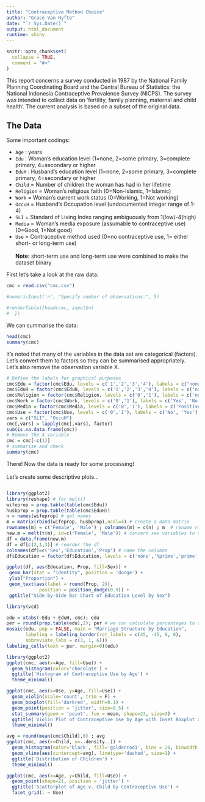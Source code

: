 ```yaml
---
title: "Contraceptive Method Choice"
author: "Grace Van Hyfte"
date: "`r Sys.Date()`"
output: html_document
runtime: shiny        
---
```


```r
knitr::opts_chunk$set(
  collapse = TRUE,
  comment = "#>"
)
```
This report concerns a survey conducted in 1987 by the National Family Planning Coordinating Board and the Central Bureau of Statistics: the National Indonesia Contraceptive Prevalence Survey (NICPS). The survey was intended to collect data on 'fertility, family planning, maternal and child health'. The current analysis is based on a subset of the original data. 

## The Data
Some important codings:

* `Age` : years
* `Edu` : Woman’s education level (1=none, 2=some primary, 3=complete primary, 4=secondary or higher 
* `EduH` : Husband's education level (1=none, 2=some primary, 3=complete primary, 4=secondary or higher 
* `Child` = Number of children the woman has had in her lifetime
* `Religion` = Woman’s religious faith (0=Non-Islamic, 1=Islamic)
* `Work` = Woman’s current work status (0=Working, 1=Not working)
* `OccuH` = Husband’s Occupation level (undocumented integer range of 1-4)
* `SLI` = Standard of Living Index ranging ambiguously from 1(low)-4(high)
* `Media` = Woman’s media exposure (assumable to contraceptive use) (0=Good, 1=Not good)
* `Use` = Contraceptive method used (0=no contraceptive use, 1= either short- or long-term use)
</br>
</br>
**Note:** short-term use and long-term use were combined to make the dataset binary

First let's take a look at the raw data:
```r
cmc = read.csv("cmc.csv")
```

```r
#numericInput('n', "Specify number of observations:", 5)

#renderTable({head(cmc, input$n)
#  })
```

We can summarise the data:
```r
head(cmc)
summary(cmc)
```
It's noted that many of the variables in the data set are categorical (factors). Let's convert them to factors so they can be summarised appropriately. Let's also remove the observation variable X.
```r
# Define the labels for graphical purposes 
cmc$Edu = factor(cmc$Edu, levels = c('1','2','3','4'), labels = c("none","%prime","prime","second+"))
cmc$EduH = factor(cmc$EduH, levels = c('1','2','3','4'), labels = c("none","%prime","prime","second+"))
cmc$Religion = factor(cmc$Religion, levels = c('0','1'), labels = c('nonIsl','Islamic'))
cmc$Work = factor(cmc$Work, levels = c('0','1'), labels = c('Yes', 'No'))
cmc$Media = factor(cmc$Media, levels = c('0','1'), labels = c('Positive', 'Negative'))
cmc$Use = factor(cmc$Use, levels = c('0','1'), labels = c('No', 'Yes'))
vars = c("SLI", "OccuH")
cmc[,vars] = lapply(cmc[,vars], factor)
sum(is.na.data.frame(cmc))
# Remove the X variable
cmc = cmc[-c(1)]
# summarise and check
summary(cmc)

```
There! Now the data is ready for some processing! 
</br>
</br>
Let's create some descriptive plots...
```r

```
```r
library(ggplot2)
library(reshape) # for melt()
wifeprop = prop.table(table(cmc$Edu))
husbprop = prop.table(table(cmc$EduH))
n = names(wifeprop) # get names
m = matrix(rbind(wifeprop, husbprop),ncol=4) # create a data matrix
rownames(m) = c('Female', 'Male') ; colnames(m) = c(n) ; m  # rename rows and columns
new.m = melt(t(m), id=c('Female', 'Male')) # convert sex variables to observations
df = data.frame(new.m)
df = df[c(2,1,3)] # reorder the df
colnames(df)=c('Sex','Education','Prop') # name the columns
df$Education = factor(df$Education, levels = c('none','%prime','prime','second+')) # order factor levels

ggplot(df, aes(Education, Prop, fill=Sex)) +
 geom_bar(stat = "identity", position = 'dodge') + 
 ylab("Proportion") +
 geom_text(aes(label = round(Prop, 2)), 
            position = position_dodge(0.9)) +
 ggtitle("Side-by-Side Bar Chart of Education Level by Sex")

```

```r
library(vcd)

edu = xtabs(~Edu + EduH, cmc); edu
per = round(prop.table(edu),2); per # we can calculate percentages to add to the plot
mosaic(edu, pop = FALSE, main = "Marriage Structure by Education", 
       labeling = labeling_border(rot_labels = c(45, -45, 0, 0), 
       abbreviate_labs = c(3, 1, 6)))
labeling_cells(text = per, margin=0)(edu)

```
```r
library(ggplot2)
ggplot(cmc, aes(x=Age, fill=Use)) +
  geom_histogram(color='chocolate') +
  ggtitle('Histogram of Contraceptive Use by Age') +
  theme_minimal() 

ggplot(cmc, aes(x=Use, y=Age, fill=Use)) +
  geom_violin(scale='count', trim = F) +
  geom_boxplot(fill='darkred', width=0.1) +
  geom_point(position = 'jitter', size=0.5) +
  stat_summary(geom = 'point', fun = mean, shape=23, size=3) +
  ggtitle('Violin Plot of Contraceptive Use by Age with Inset Boxplot and Mean') +
  theme_minimal()

```

```r
avg = round(mean(cmc$Child),0) ; avg
ggplot(cmc, aes(x=Child, y=..density..)) +
  geom_histogram(color='black', fill='goldenrod1', bins = 20, binwidth = 1) +
  geom_vline(aes(xintercept=avg), linetype='dashed', size=1) +
  ggtitle('Distribution of Children') +
  theme_minimal()

ggplot(cmc, aes(x=Age, y=Child, fill=Use)) +
  geom_point(shape=21, position = 'jitter') +
  ggtitle('Scatterplot of Age v. Child by Contraceptive Use') +
  facet_grid(. ~ Use)

```
```r


```
